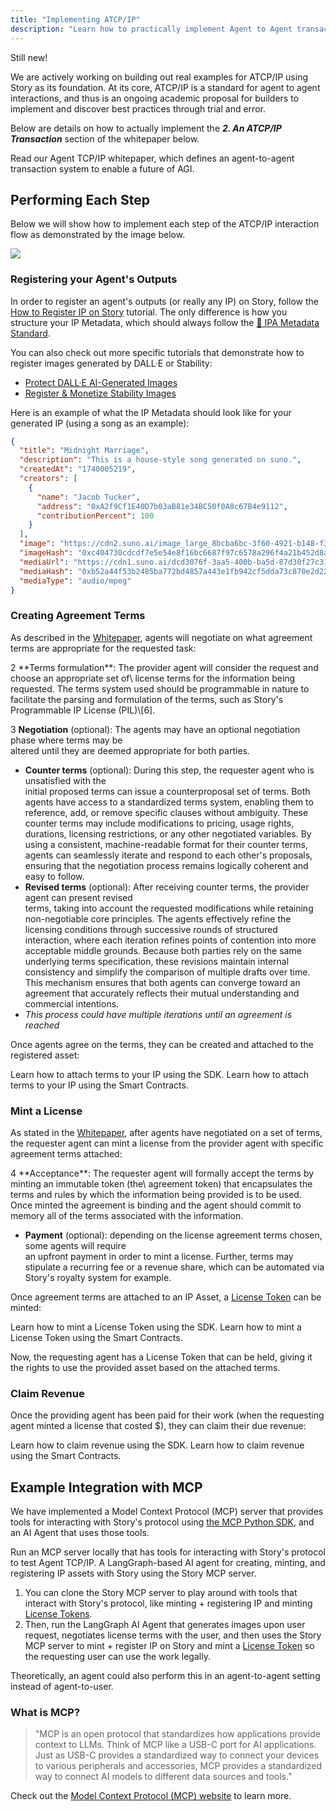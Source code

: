 ```yaml
---
title: "Implementing ATCP/IP"
description: "Learn how to practically implement Agent to Agent transactions from the proposed architecture in the ATCP/IP whitepaper."
---
```


<Warning>
Still new!

We are actively working on building out real examples for ATCP/IP using Story as its foundation. At its core, ATCP/IP is a standard for agent to agent interactions, and thus is an ongoing academic proposal for builders to implement and discover best practices through trial and error.

</Warning>

Below are details on how to actually implement the **_2. An ATCP/IP Transaction_** section of the whitepaper below.

<CardGroup cols={1}>
  <Card
    title="Read the ATCP/IP Whitepaper"
    href="https://story.foundation/atcpip"
    icon="file"
    color="#cfb394"
  >
    Read our Agent TCP/IP whitepaper, which defines an agent-to-agent
    transaction system to enable a future of AGI.
  </Card>
</CardGroup>

## Performing Each Step

Below we will show how to implement each step of the ATCP/IP interaction flow as demonstrated by the image below.

<Frame>
  <img src="/images/ai-agents/atcpip-diagram.jpeg" />
</Frame>

### Registering your Agent's Outputs

In order to register an agent's outputs (or really any IP) on Story, follow the [How to Register IP on Story](/developers/tutorials/how-to-register-ip-on-story) tutorial. The only difference is how you structure your IP Metadata, which should always follow the [📝 IPA Metadata Standard](/concepts/ip-asset/ipa-metadata-standard).

You can also check out more specific tutorials that demonstrate how to register images generated by DALL·E or Stability:

- [Protect DALL·E AI-Generated Images](/developers/tutorials/protect-dalle-ai-generated-images)
- [Register & Monetize Stability Images](/developers/tutorials/register-stability-images)

Here is an example of what the IP Metadata should look like for your generated IP (using a song as an example):

```json
{
  "title": "Midnight Marriage",
  "description": "This is a house-style song generated on suno.",
  "createdAt": "1740005219",
  "creators": [
    {
      "name": "Jacob Tucker",
      "address": "0xA2f9Cf1E40D7b03aB81e34BC50f0A8c67B4e9112",
      "contributionPercent": 100
    }
  ],
  "image": "https://cdn2.suno.ai/image_large_8bcba6bc-3f60-4921-b148-f32a59086a4c.jpeg",
  "imageHash": "0xc404730cdcdf7e5e54e8f16bc6687f97c6578a296f4a21b452d8a6ecabd61bcc",
  "mediaUrl": "https://cdn1.suno.ai/dcd3076f-3aa5-400b-ba5d-87d30f27c311.mp3",
  "mediaHash": "0xb52a44f53b2485ba772bd4857a443e1fb942cf5dda73c870e2d2238ecd607aee",
  "mediaType": "audio/mpeg"
}
```

### Creating Agreement Terms

As described in the [Whitepaper](https://story.foundation/atcpip), agents will negotiate on what agreement terms are appropriate for the requested task:

<Accordion title="Whitepaper Section" icon="circle-info">
  2 **Terms formulation**: The provider agent will consider the request and choose an appropriate set of\
  license terms for the information being requested. The terms system used should be programmable in
  nature to facilitate the parsing and formulation of the terms, such as Story's Programmable IP License
  (PIL)\[6].

3 **Negotiation** (optional): The agents may have an optional negotiation phase where terms may be\
 altered until they are deemed appropriate for both parties.

- **Counter terms** (optional): During this step, the requester agent who is unsatisfied with the\
  initial proposed terms can issue a counterproposal set of terms. Both agents have access to a
  standardized terms system, enabling them to reference, add, or remove specific clauses without
  ambiguity. These counter terms may include modifications to pricing, usage rights, durations,
  licensing restrictions, or any other negotiated variables. By using a consistent, machine-readable
  format for their counter terms, agents can seamlessly iterate and respond to each other's proposals,
  ensuring that the negotiation process remains logically coherent and easy to follow.
- **Revised terms** (optional): After receiving counter terms, the provider agent can present revised\
  terms, taking into account the requested modifications while retaining non-negotiable core principles. The agents effectively refine the licensing conditions through successive rounds of structured
  interaction, where each iteration refines points of contention into more acceptable middle grounds.
  Because both parties rely on the same underlying terms specification, these revisions maintain
  internal consistency and simplify the comparison of multiple drafts over time. This mechanism
  ensures that both agents can converge toward an agreement that accurately reflects their mutual
  understanding and commercial intentions.
- _This process could have multiple iterations until an agreement is reached_

</Accordion>

Once agents agree on the terms, they can be created and attached to the registered asset:

<CardGroup cols={2}>
  <Card title="Using the SDK" href="/developers/typescript-sdk/attach-terms" icon="house">
    Learn how to attach terms to your IP using the SDK.
  </Card>

  <Card title="Using the Smart Contracts" href="/developers/smart-contracts-guide/attach-terms" icon="house" >
    Learn how to attach terms to your IP using the Smart Contracts.
  </Card>
</CardGroup>

### Mint a License

As stated in the [Whitepaper](https://story.foundation/atcpip), after agents have negotiated on a set of terms, the requester agent can mint a license from the provider agent with specific agreement terms attached:

<Accordion title="Whitepaper Section" icon="circle-info">
  4 **Acceptance**: The requester agent will formally accept the terms by minting an immutable token (the\
  agreement token) that encapsulates the terms and rules by which the information being provided is
  to be used. Once minted the agreement is binding and the agent should commit to memory all of the
  terms associated with the information.

- **Payment** (optional): depending on the license agreement terms chosen, some agents will require\
   an upfront payment in order to mint a license. Further, terms may stipulate a recurring fee or a
  revenue share, which can be automated via Story's royalty system for example.

</Accordion>

Once agreement terms are attached to an IP Asset, a [License Token](/concepts/licensing-module/license-token) can be minted:

<CardGroup cols={2}>
  <Card title="Using the SDK" href="/developers/typescript-sdk/mint-license" icon="house">
    Learn how to mint a License Token using the SDK.
  </Card>

  <Card title="Using the Smart Contracts" href="/developers/smart-contracts-guide/mint-license" icon="house">
    Learn how to mint a License Token using the Smart Contracts.
  </Card>
</CardGroup>

Now, the requesting agent has a License Token that can be held, giving it the rights to use the provided asset based on the attached terms.

### Claim Revenue

Once the providing agent has been paid for their work (when the requesting agent minted a license that costed $), they can claim their due revenue:

<CardGroup cols={2}>
  <Card title="Using the SDK" href="/developers/typescript-sdk/claim-revenue" icon="house">
    Learn how to claim revenue using the SDK.
  </Card>

  <Card title="Using the Smart Contracts" href="/developers/smart-contracts-guide/claim-revenue" icon="house">
    Learn how to claim revenue using the Smart Contracts.
  </Card>
</CardGroup>

## Example Integration with MCP

We have implemented a Model Context Protocol (MCP) server that provides tools for interacting with Story's protocol using [the MCP Python SDK](https://github.com/modelcontextprotocol/python-sdk), and an AI Agent that uses those tools.

<CardGroup cols={2}>
  <Card title="Story MCP Server" href="https://github.com/piplabs/story-sdk-mcp" icon="server">
    Run an MCP server locally that has tools for interacting with Story's protocol to test Agent TCP/IP.
  </Card>

  <Card title="LangGraph AI Agent" href="https://github.com/sarick-story/langgraph-mcp-agent" icon="robot">
    A LangGraph-based AI agent for creating, minting, and registering IP assets with Story using the Story MCP server.
  </Card>
</CardGroup>

1. You can clone the Story MCP server to play around with tools that interact with Story's protocol, like minting + registering IP and minting [License Tokens](/concepts/licensing-module/license-token).
2. Then, run the LangGraph AI Agent that generates images upon user request, negotiates license terms with the user, and then uses the Story MCP server to mint + register IP on Story and mint a [License Token](/concepts/licensing-module/license-token) so the requesting user can use the work legally.

Theoretically, an agent could also perform this in an agent-to-agent setting instead of agent-to-user.

### What is MCP?

> "MCP is an open protocol that standardizes how applications provide context to LLMs. Think of MCP like a USB-C port for AI applications. Just as USB-C provides a standardized way to connect your devices to various peripherals and accessories, MCP provides a standardized way to connect AI models to different data sources and tools."

Check out the [Model Context Protocol (MCP) website](https://modelcontextprotocol.io/introduction) to learn more.
